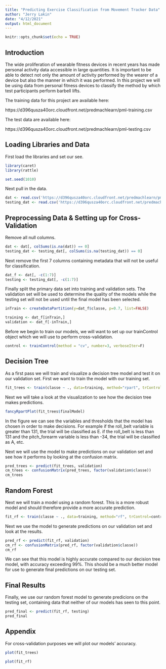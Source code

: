 ```yaml
---
title: "Predicting Exercise Classification from Movement Tracker Data"
author: "Jerry Lakin"
date: "4/12/2021"
output: html_document
---
```


```r
knitr::opts_chunk$set(echo = TRUE)
```

## Introduction

The wide proliferation of wearable fitness devices in recent years has made personal activity data accessible in large quantities. It is important to be able to detect not only the amount of activity performed by the wearer of a device but also the manner in which it was performed. In this project we will be using data from personal fitness devices to classify the method by which test participants perform barbell lifts. 

The training data for this project are available here:

https://d396qusza40orc.cloudfront.net/predmachlearn/pml-training.csv

The test data are available here:

https://d396qusza40orc.cloudfront.net/predmachlearn/pml-testing.csv

## Loading Libraries and Data

First load the libraries and set our see.

```r
library(caret)
library(rattle)

set.seed(1010)
```

Next pull in the data.

```r
dat <- read.csv('https://d396qusza40orc.cloudfront.net/predmachlearn/pml-training.csv', na.strings=c("","NA"))
testing_dat <- read.csv('https://d396qusza40orc.cloudfront.net/predmachlearn/pml-testing.csv')
```

## Preprocessing Data & Setting up for Cross-Validation

Remove all null columns.

```r
dat <- dat[, colSums(is.na(dat)) == 0]
testing_dat <- testing_dat[, colSums(is.na(testing_dat)) == 0]
```

Next remove the first 7 columns containing metadata that will not be useful for classification.

```r
dat_f <- dat[, -c(1:7)]
testing <- testing_dat[, -c(1:7)]
```

Finally split the primary data set into training and validation sets. The validation set will be used to determine the quality of the models while the testing set will not be used until the final model has been selected.

```r
inTrain <- createDataPartition(y=dat_f$classe, p=0.7, list=FALSE)

training <- dat_f[inTrain,]
validation <- dat_f[-inTrain,]
```

Before we begin to train our models, we will want to set up our trainControl object which we will use to perform cross-validation.

```r
control <- trainControl(method = "cv", number=3, verboseIter=F)
```

## Decision Tree

As a first pass we will train and visualize a decision tree model and test it on our validation set. First we want to train the model with our training set.

```r
fit_trees <- train(classe ~ ., data=training, method="rpart", trControl=control, tuneLength=3)
```

Next we will take a look at the visualization to see how the decision tree makes predictions.

```r
fancyRpartPlot(fit_trees$finalModel)
```

In the figure we can see the variables and thresholds that the model has chosen in order to make decisions. For example if the roll_belt variable is greater than 131, the trial will be classified as E. if the roll_belt is less than 131 and the pitch_forearm variable is less than -34, the trial will be classified as A, etc. 

Next we will use the model to make predictions on our validation set and see how it performs by looking at the confusion matrix.

```r
pred_trees <- predict(fit_trees, validation)
cm_trees <- confusionMatrix(pred_trees, factor(validation$classe))
cm_trees
```

## Random Forest

Next we will train a model using a random forest. This is a more robust model and should therefore provide a more accurate prediction.

```r
fit_rf <- train(classe ~ ., data=training, method="rf", trControl=control, tuneLength=3)
```

Next we use the model to generate predictions on our validation set and look at the results.

```r
pred_rf <- predict(fit_rf, validation)
cm_rf <- confusionMatrix(pred_rf, factor(validation$classe))
cm_rf
```

We can see that this model is highly accurate compared to our decision tree model, with accuracy exceeding 99%. This should be a much better model for use to generate final predictions on our testing set.

## Final Results

Finally, we use our random forest model to generate predicions on the testing set, containing data that neither of our models has seen to this point.

```r
pred_final <- predict(fit_rf, testing)
pred_final
```

## Appendix

For cross-validation purposes we will plot our models' accuracy.

```r
plot(fit_trees)
```

```r
plot(fit_rf)
```